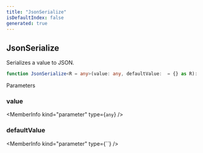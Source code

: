 ```yaml
---
title: "JsonSerialize"
isDefaultIndex: false
generated: true
---
```



<!-- This file was generated from the CommandKit source. Do not modify. Instead, re-run the "docgen" script -->


## JsonSerialize

<GenerationInfo sourceFile="packages/commandkit/src/utils/utilities.ts" sourceLine="115" packageName="commandkit" />

Serializes a value to JSON.

```ts title="Signature"
function JsonSerialize<R = any>(value: any, defaultValue:  = {} as R): R
```
Parameters

### value

<MemberInfo kind="parameter" type={`any`} />

### defaultValue

<MemberInfo kind="parameter" type={``} />

